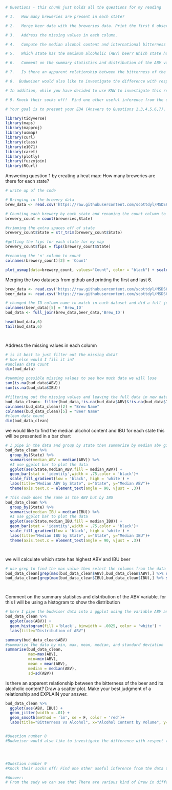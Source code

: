 ```{R}
# Questions - this chunk just holds all the questions for my reading

# 1.   How many breweries are present in each state?

# 2.   Merge beer data with the breweries data. Print the first 6 observations and the last six observations to check the merged file.  (RMD only, this does not need to be included in the presentation or the deck.)

# 3.   Address the missing values in each column.

# 4.   Compute the median alcohol content and international bitterness unit for each state. Plot a bar chart to compare.

# 5.   Which state has the maximum alcoholic (ABV) beer? Which state has the most bitter (IBU) beer?

# 6.   Comment on the summary statistics and distribution of the ABV variable.

# 7.   Is there an apparent relationship between the bitterness of the beer and its alcoholic content? Draw a scatter plot.  Make your best judgment of a relationship and EXPLAIN your answer.

# 8.  Budweiser would also like to investigate the difference with respect to IBU and ABV between IPAs (India Pale Ales) and other types of Ale (any beer with “Ale” in its name other than IPA).  You decide to use KNN classification to investigate this relationship.  Provide statistical evidence one way or the other. You can of course assume your audience is comfortable with percentages … KNN is very easy to understand conceptually.

# In addition, while you have decided to use KNN to investigate this relationship (KNN is required) you may also feel free to supplement your response to this question with any other methods or techniques you have learned.  Creativity and alternative solutions are always encouraged.  

# 9. Knock their socks off!  Find one other useful inference from the data that you feel Budweiser may be able to find value in.  You must convince them why it is important and back up your conviction with appropriate statistical evidence

# Your goal is to present your EDA (Answers to Questions 1,3,4,5,6,7).  At this point, teams should have presentation quality slides and presentation prepared.  Responses to each of the questions listed above should be prepared and addressed in this meeting.

library(tidyverse)
library(maps)
library(mapproj)
library(usmap)
library(curl)
library(class)
library(e1071)
library(caret)
library(plotly)
library(fuzzyjoin)
library(RCurl)
```

Answering question 1 by creating a heat map:
How many breweries are there for each state?

```{R}
# write up of the code

# Bringing in the brewery data
brew_data <- read.csv('https://raw.githubusercontent.com/scottdyl/MSDS6306_CastStudy1/main/Breweries.csv')

# Counting each brewery by each state and renaming the count column to count
brewery_count = count(breweries,State)

#trimming the extra spaces off of state
brewery_count$State = str_trim(brewery_count$State)

#getting the fips for each state for my map
brewery_count$fips = fips(brewery_count$State)

#renaming the 'n' column to count 
colnames(brewery_count)[2] = 'Count'

plot_usmap(data=brewery_count, values="Count", color = "black") + scale_fill_gradient(name = "Count of Breweries", low = "white", high = "red") + labs(title="Brewery Count by State") + theme(legend.position = "top")


```

Merging the two datasets from github and printing the first and last 6.

```{R}

brew_data <- read.csv('https://raw.githubusercontent.com/scottdyl/MSDS6306_CastStudy1/main/Breweries.csv')
beer_data <- read.csv('https://raw.githubusercontent.com/scottdyl/MSDS6306_CastStudy1/main/Beers.csv')

# changed the ID column name to match in each dataset and did a full join
colnames(beer_data)[5] = 'Brew_ID'
bud_data <- full_join(brew_data,beer_data,'Brew_ID')

head(bud_data,6)
tail(bud_data,6)




```

Address the missing values in each column

```{R}
# is it best to just filter out the missing data?
# how else would I fill it in? 
#unclean data count
dim(bud_data)

#summing possible missing values to see how much data we will lose
sum(is.na(bud_data$ABV))
sum(is.na(bud_data$IBU))

#filtering out the missing values and leaving the full data in new dataframe
bud_data_clean<- filter(bud_data,!is.na(bud_data$ABV)&!is.na(bud_data$IBU)&!is.na(bud_data$Style))
colnames(bud_data_clean)[2] = "Brew Name"
colnames(bud_data_clean)[5] = "Beer Name"
#clean data count
dim(bud_data_clean)

```

we would like to find the median alcohol content and IBU for each state
this will be presented in a bar chart


```{R}
# I pipe in the data and group by state then summarize by median abv giving me median abv by state
bud_data_clean %>% 
  group_by(State) %>%
  summarise(median_ABV = median(ABV)) %>%
  #I use ggplot bar to plot the data
  ggplot(aes(State,median_ABV,fill = median_ABV)) +
  geom_bar(stat = 'identity',width = .75,color = 'black')+
  scale_fill_gradient(low = 'black', high = 'white') +
  labs(title="Median ABV by State", x="State", y="Median ABV")+
  theme(axis.text.x = element_text(angle = 90, vjust = .3))

# This code does the same as the ABV but by IBU
bud_data_clean %>% 
  group_by(State) %>%
  summarise(median_IBU = median(IBU)) %>%
  #I use ggplot bar to plot the data
  ggplot(aes(State,median_IBU,fill = median_IBU)) +
  geom_bar(stat = 'identity',width = .75,color = 'black')+
  scale_fill_gradient(low = 'black', high = 'white') +
  labs(title="Median IBU by State", x="State", y="Median IBU")+
  theme(axis.text.x = element_text(angle = 90, vjust = .3))




```

we will calculate which state has highest ABV and IBU beer
```{R}


# use grep to find the max value then select the columns from the data to show which city, state, name of the beer and name of the brewery
bud_data_clean[grep(max(bud_data_clean$ABV),bud_data_clean$ABV),] %>% select(City, State, `Beer Name`, `Brew Name`, ABV)
bud_data_clean[grep(max(bud_data_clean$IBU),bud_data_clean$IBU),] %>% select(City, State, `Beer Name`, `Brew Name`, IBU)




```

Comment on the summary statistics and distribution of the ABV variable.
for this I will be using a histogram to show the distribution

```{R}
# here I pipe the budwiser data into a ggplot using the variable ABV and create a histogram
bud_data_clean %>%
  ggplot(aes(ABV)) +
  geom_histogram(fill ='black', binwidth = .0025, color = 'white') +
  labs(title="Distribution of ABV")

summary(bud_data_clean$ABV)
#summarize the data by min, max, mean, median, and standard deviation
summarise(bud_data_clean,
          max=max(ABV),
          min=min(ABV),
          mean = mean(ABV),
          median = median(ABV),
          sd=sd(ABV))


```

Is there an apparent relationship between the bitterness of the beer and its alcoholic content? Draw a scatter plot.  Make your best judgment of a relationship and EXPLAIN your answer.

```{R}

bud_data_clean %>%
  ggplot(aes(ABV, IBU)) +
  geom_jitter(width = .01) +
  geom_smooth(method = 'lm', se = F, color = 'red')+
  labs(title="Bitterness vs Alcohol", x="Alcohol Content by Volume", y="IBU")


#Question number 8
#Budweiser would also like to investigate the difference with respect to IBU and ABV between IPAs #(India Pale Ales) and other types of Ale (any beer with “Ale” in its name other than IPA).  You #decide to use KNN classification to investigate this relationship.  Provide statistical evidence #one way or the other. You can of course assume your audience is comfortable with percentages … KNN #is very easy to understand conceptually.




#Question number 9
#Knock their socks off! Find one other useful inference from the data that you feel Budweiser may #be able to find value in. You must convince them why it is important and back up your conviction #with appropriate statistical evidence. 

#Answer:
# From the sudy we can see that There are various kind of Brew in different states.One Brew may be popular in one states, may not be poplar in another. This study will help companies to increase their production in states where the brand is famous. This also help to balance demand and supply curve and improve production capacity. 


```